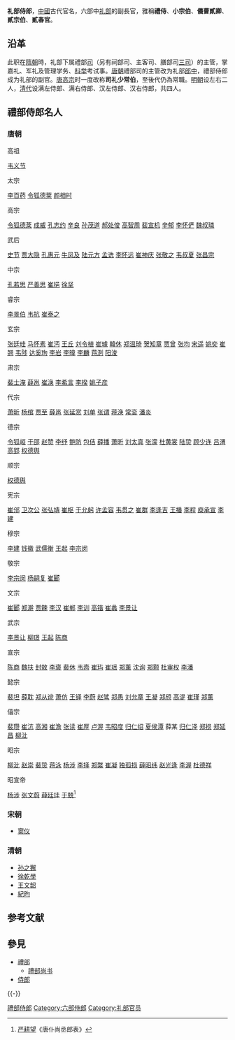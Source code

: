 '''礼部侍郎'''，[[中國|中國]]古代官名，六部中[[礼部|礼部]]的副長官，雅稱'''禮侍'''、'''小宗伯'''、'''儀曹貳卿'''、'''貳宗伯'''、'''貳春官'''。

==沿革==
此职在[[隋朝|隋朝]]時，礼部下属禮部[[司|司]]（另有祠部司、主客司、膳部司[[三司|三司]]）的主管，掌嘉礼、军礼及管理学务、[[科举|科举]]考试事。[[唐朝|唐朝]]禮部司的主管改为礼部[[郎中|郎中]]，禮部侍郎成为礼部的副官。[[唐高宗|唐高宗]]时一度改称'''司礼少常伯'''，至後代仍為常職。[[明朝|明朝]]设左右二人，[[清代|清代]]设满左侍郎、满右侍郎、汉左侍郎、汉右侍郎，共四人。

==禮部侍郎名人==
===唐朝===
;高祖
[[韦义节|韦义节]]
;太宗
[[李百药|李百药]]
[[令狐德棻|令狐德棻]]
[[颜相时|颜相时]]
;高宗
[[令狐德棻|令狐德棻]]
[[成威|成威]]
[[孔志约|孔志约]]
[[辛良|辛良]]
[[孙茂道|孙茂道]]
[[郝处俊|郝处俊]]
[[高智周|高智周]]
[[裴宣机|裴宣机]]
[[辛郁|辛郁]]
[[李怀俨|李怀俨]]
[[魏叔璘|魏叔璘]]
;武后
[[史节|史节]]
[[贾大隐|贾大隐]]
[[孔惠元|孔惠元]]
[[牛凤及|牛凤及]]
[[陆元方|陆元方]]
[[孟诜|孟诜]]
[[李怀远|李怀远]]
[[崔神庆|崔神庆]]
[[张敬之|张敬之]]
[[韦叔夏|韦叔夏]]
[[张昌宗|张昌宗]]
;中宗
[[孔若思|孔若思]]
[[严善思|严善思]]
[[崔挹|崔挹]]
[[徐坚|徐坚]]
;睿宗
[[李景伯|李景伯]]
[[韦抗|韦抗]]
[[崔泰之|崔泰之]]
;玄宗
[[张廷珪|张廷珪]]
[[马怀素|马怀素]]
[[崔沔|崔沔]]
[[王丘|王丘]]
[[刘令植|刘令植]]
[[崔璩|崔璩]]
[[韓休|韓休]]
[[郑温琦|郑温琦]]
[[贺知章|贺知章]]
[[贾曾|贾曾]]
[[张均|张均]]
[[宋遥|宋遥]]
[[姚奕|姚奕]]
[[崔翘|崔翘]]
[[韦陟|韦陟]]
[[达奚珣|达奚珣]]
[[李岩|李岩]]
[[李暐|李暐]]
[[李麟|李麟]]
[[蒋洌|蒋洌]]
[[阳浚|阳浚]]
;肃宗
[[裴士淹|裴士淹]]
[[薛邕|薛邕]]
[[崔涣|崔涣]]
[[李希言|李希言]]
[[李揆|李揆]]
[[姚子彦|姚子彦]]
;代宗
[[萧昕|萧昕]]
[[杨绾|杨绾]]
[[贾至|贾至]]
[[薛邕|薛邕]]
[[张延赏|张延赏]]
[[刘单|刘单]]
[[张谓|张谓]]
[[蒋涣|蒋涣]]
[[常衮|常衮]]
[[潘炎|潘炎]]
;德宗
[[令狐峘|令狐峘]]
[[于邵|于邵]]
[[赵赞|赵赞]]
[[李纾|李纾]]
[[鲍防|鲍防]]
[[包佶|包佶]]
[[薛播|薛播]]
[[萧昕|萧昕]]
[[刘太真|刘太真]]
[[张濛|张濛]]
[[杜黄裳|杜黄裳]]
[[陆贽|陆贽]]
[[顾少连|顾少连]]
[[吕渭|吕渭]]
[[高郢|高郢]]
[[权德舆|权德舆]]
;顺宗
[[权德舆|权德舆]]
;宪宗
[[崔邠|崔邠]]
[[卫次公|卫次公]]
[[张弘靖|张弘靖]]
[[崔枢|崔枢]]
[[于允躬|于允躬]]
[[许孟容|许孟容]]
[[韦贯之|韦贯之]]
[[崔群|崔群]]
[[李逢吉|李逢吉]]
[[王播|王播]]
[[李程|李程]]
[[庾承宣|庾承宣]]
[[李建|李建]]
;穆宗
[[李建|李建]]
[[钱徽|钱徽]]
[[武儒衡|武儒衡]]
[[王起_(唐朝)|王起]]
[[李宗闵|李宗闵]]
;敬宗
[[李宗闵|李宗闵]]
[[杨嗣复|杨嗣复]]
[[崔郾|崔郾]]
;文宗
[[崔郾|崔郾]]
[[郑澣|郑澣]]
[[贾餗|贾餗]]
[[李汉|李汉]]
[[崔郸|崔郸]]
[[李训|李训]]
[[高锴|高锴]]
[[崔蠡|崔蠡]]
[[李景让|李景让]]
;武宗
[[李景让|李景让]]
[[柳璟|柳璟]]
[[王起_(唐朝)|王起]]
[[陈商|陈商]]
;宣宗
[[陈商|陈商]]
[[魏扶|魏扶]]
[[封敖|封敖]]
[[李褒|李褒]]
[[裴休|裴休]]
[[韦悫|韦悫]]
[[崔玙_(唐朝)|崔玙]]
[[崔瑶|崔瑶]]
[[郑薰|郑薰]]
[[沈询|沈询]]
[[郑颢|郑颢]]
[[杜审权|杜审权]]
[[李潘|李潘]]
;懿宗
[[裴坦|裴坦]]
[[薛耽|薛耽]]
[[郑从谠|郑从谠]]
[[萧仿|萧仿]]
[[王铎|王铎]]
[[李蔚|李蔚]]
[[赵骘|赵骘]]
[[郑愚|郑愚]]
[[刘允章|刘允章]]
[[王凝|王凝]]
[[郑颀|郑颀]]
[[高湜|高湜]]
[[崔瑾|崔瑾]]
[[郑薰|郑薰]]
;僖宗
[[裴瓒|裴瓒]]
[[崔沆|崔沆]]
[[高湘|高湘]]
[[崔澹|崔澹]]
[[张读|张读]]
[[崔厚|崔厚]]
[[卢渥|卢渥]]
[[韦昭度|韦昭度]]
[[归仁绍|归仁绍]]
[[夏侯潭|夏侯潭]]
薛某
[[归仁泽|归仁泽]]
[[郑损|郑损]]
[[郑延昌|郑延昌]]
[[柳沘|柳沘]]
;昭宗
[[柳沘|柳沘]]
[[赵崇|赵崇]]
[[裴贽|裴贽]]
[[蒋泳|蒋泳]]
[[杨涉|杨涉]]
[[李择|李择]]
[[郑綮|郑綮]]
[[崔凝|崔凝]]
[[独孤损|独孤损]]
[[薛昭纬|薛昭纬]]
[[赵光逢|赵光逢]]
[[李渥|李渥]]
[[杜德祥|杜德祥]]
;昭宣帝
[[杨涉|杨涉]]
[[张文蔚|张文蔚]]
[[薛廷珪|薛廷珪]]
[[于兢|于兢]]<ref>[[严耕望|严耕望]]《唐仆尚丞郎表》</ref>

===宋朝===
* [[窦仪|窦仪]]
===清朝===
* [[孙之獬|孙之獬]]
* [[徐乾學|徐乾學]] 
* [[王文韶|王文韶]]
* [[紀昀|紀昀]]

== 参考文献 ==
{{Reflist}}

== 參見 ==
* [[禮部|禮部]]
** [[禮部尚书|禮部尚书]]
* [[侍郎|侍郎]]

{{-}}
{{六部}}

[[Category:禮部侍郎|]]
[[Category:六部侍郎|Category:六部侍郎]]
[[Category:礼部官员|Category:礼部官员]]